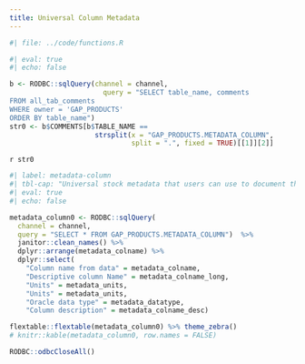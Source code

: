 ```yaml
---
title: Universal Column Metadata
---
```

  
```r
#| file: ../code/functions.R
```

```r
#| eval: true
#| echo: false

b <- RODBC::sqlQuery(channel = channel,
                       query = "SELECT table_name, comments
FROM all_tab_comments
WHERE owner = 'GAP_PRODUCTS'
ORDER BY table_name")
str0 <- b$COMMENTS[b$TABLE_NAME ==
                     strsplit(x = "GAP_PRODUCTS.METADATA_COLUMN",
                              split = ".", fixed = TRUE)[[1]][2]]
```

`r str0`

```r
#| label: metadata-column
#| tbl-cap: "Universal stock metadata that users can use to document their table columns. "
#| eval: true
#| echo: false

metadata_column0 <- RODBC::sqlQuery(
  channel = channel, 
  query = "SELECT * FROM GAP_PRODUCTS.METADATA_COLUMN")  %>%
  janitor::clean_names() %>% 
  dplyr::arrange(metadata_colname) %>%
  dplyr::select(
    "Column name from data" = metadata_colname,
    "Descriptive column Name" = metadata_colname_long,
    "Units" = metadata_units,
    "Units" = metadata_units,
    "Oracle data type" = metadata_datatype,
    "Column description" = metadata_colname_desc)

flextable::flextable(metadata_column0) %>% theme_zebra()
# knitr::kable(metadata_column0, row.names = FALSE)
```

```r
RODBC::odbcCloseAll()
```
